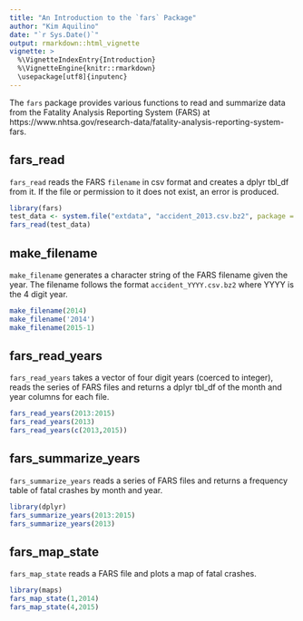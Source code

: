 ```yaml
---
title: "An Introduction to the `fars` Package"
author: "Kim Aquilino"
date: "`r Sys.Date()`"
output: rmarkdown::html_vignette
vignette: >
  %\VignetteIndexEntry{Introduction}
  %\VignetteEngine{knitr::rmarkdown}
  \usepackage[utf8]{inputenc}
---
```


The `fars` package provides various functions to read and summarize data from the Fatality Analysis Reporting System (FARS) at https://www.nhtsa.gov/research-data/fatality-analysis-reporting-system-fars. 

## fars_read

`fars_read` reads the FARS `filename` in csv format and creates a dplyr tbl_df from it. If the file or permission to it does not exist, an error is produced.

```r
library(fars)
test_data <- system.file("extdata", "accident_2013.csv.bz2", package = "fars")
fars_read(test_data)
```

## make_filename

`make_filename` generates a character string of the FARS filename given the year. The filename follows the format `accident_YYYY.csv.bz2` where YYYY is the 4 digit year. 

```r
make_filename(2014)
make_filename('2014')
make_filename(2015-1)
```

## fars_read_years

`fars_read_years` takes a vector of four digit years (coerced to integer), reads the series of FARS files and returns a dplyr tbl_df of the month and year columns for each file.

```r
fars_read_years(2013:2015)
fars_read_years(2013)
fars_read_years(c(2013,2015))
```

## fars_summarize_years

`fars_summarize_years` reads a series of FARS files and returns a frequency table of fatal crashes by month and year.

```r
library(dplyr)
fars_summarize_years(2013:2015)
fars_summarize_years(2013)
```

## fars_map_state

`fars_map_state` reads a FARS file and plots a map of fatal crashes.

```r
library(maps)
fars_map_state(1,2014)
fars_map_state(4,2015)
```

